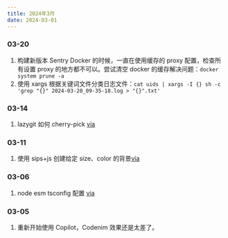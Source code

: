 ```yaml
---
title: 2024年3月
date: 2024-03-01
---
```


### 03-20

1. 构建新版本 Sentry Docker 的时候，一直在使用缓存的 proxy 配置，检查所有设置 proxy 的地方都不可以。尝试清空 docker 的缓存解决问题：`docker system prune -a`
2. 使用 xargs 根据关键词文件分类日志文件：`cat uids | xargs -I {} sh -c 'grep "{}" 2024-03-20_09-35-18.log > "{}".txt'`

### 03-14

1. lazygit 如何 cherry-pick [via](https://github.com/jesseduffield/lazygit/issues/720#issuecomment-678839592)

### 03-11

1. 使用 sips+js 创建给定 size、color 的背景[via](https://gist.github.com/try-to-fly/c5aa23029d99750089bee04da3a138d7)

### 03-06

1. node esm tsconfig 配置 [via](https://gist.github.com/try-to-fly/db9ab103632968af3bb8d8df662b602e)

### 03-05

1. 重新开始使用 Copilot，Codenim 效果还是太差了。
